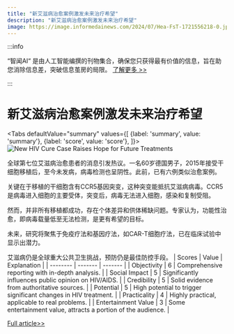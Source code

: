 ```yaml
---
title: "新艾滋病治愈案例激发未来治疗希望"
description: "新艾滋病治愈案例激发未来治疗希望"
image: https://image.informedainews.com/2024/07/Hea-FsT-1721556218-0.jpg
---
```



:::info

“智闻AI“ 是由人工智能编撰的刊物集合，确保您只获得最有价值的信息，旨在助您消除信息差，突破信息茧房的局限。  [了解更多 >>](/)

:::

# 新艾滋病治愈案例激发未来治疗希望


<Tabs
	defaultValue="summary"
	values={[
	{label: 'summary', value: 'summary'},
	{label: 'score', value: 'score'},
]}>
<TabItem value="summary">
<img
  src="https://image.informedainews.com/2024/07/Hea-FsT-1721556218-0.jpg"
  alt="New HIV Cure Case Raises Hope for Future Treatments"
/>



全球第七位艾滋病治愈患者的消息引发热议。一名60岁德国男子，2015年接受干细胞移植后，至今未发病，病毒检测也呈阴性。此前，已有六例类似治愈案例。

关键在于移植的干细胞含有CCR5基因突变，这种突变能抵抗艾滋病病毒。CCR5是病毒进入细胞的主要受体，突变后，病毒无法进入细胞，感染和复制受阻。

然而，并非所有移植都成功，存在个体差异和供体稀缺问题。专家认为，功能性治愈，即病毒载量低至无法检测，是更有希望的目标。

未来，研究将聚焦于免疫疗法和基因疗法，如CAR-T细胞疗法，已在临床试验中显示出潜力。

艾滋病仍是全球重大公共卫生挑战，预防仍是最佳防控手段。
</TabItem>
<TabItem value="score">
	| Scores     | Value   | Explanation |
	| -------- | ------- | ------- |
	| Objectivity  | 6    | Comprehensive reporting with in-depth analysis.    |
	| Social Impact | 5     | Significantly influences public opinion on HIV/AIDS.    |
	| Credibility    | 5    | Solid evidence from authoritative sources.    |
	| Potential    | 5    | High potential to trigger significant changes in HIV treatment.    |
	| Practicality    | 4    | Highly practical, applicable to real problems.    |
	| Entertainment Value    | 3    | Some entertainment value, attracts a portion of the audience.    |
</TabItem>
</Tabs>

[Full article>>](https://www.cnbeta.com.tw/articles/tech/1439086.htm)
